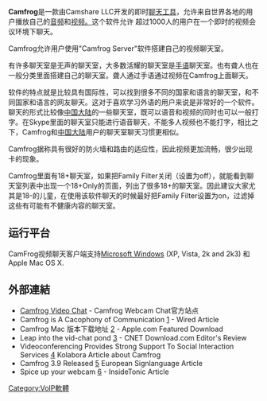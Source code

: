 {{多個問題|
{{unreferenced|time=2015-02-18T06:46:03+00:00}}
{{weasel|time=2015-02-18T06:39:13+00:00}}
{{inappropriate tone|time=2015-02-18T06:37:04+00:00}}
{{howto|time=2015-02-18T06:37:04+00:00}}
}}
{{NoteTA|G1=IT}}
<!--译自英文维基 Camfrog ，并根据搜集到的资料进行了一些扩充 -->
'''Camfrog'''是一款由Camshare LLC开发的即时[[聊天工具|聊天工具]]，允许来自世界各地的用户播放自己的[[音频|音频]]和[[视频。|视频。]]这个软件允许 超过1000人的用户在一个即时的视频会议环境下聊天。

Camfrog允许用户使用"Camfrog Server"软件搭建自己的视频聊天室。

有许多聊天室是无声的聊天室，大多数活耀的聊天室是[[手语|手语]]聊天室。也有聋人也在一般分类里面搭建自己的聊天室。聋人通过手语通过视频在Camfrog上面聊天。

软件的特点就是比较具有国际性，可以找到很多不同的国家和语言的聊天室，和不同国家和语言的网友聊天。这对于喜欢学习外语的用户来说是非常好的一个软件。聊天的形式比较像[[中国大陆|中国大陆]]的一些聊天室，既可以语音和视频的同时也可以一般打字。在Skype里面的聊天室只能进行语音聊天，不能多人视频也不能打字，相比之下，Camfrog和[[中国大陆|中国大陆]]用户的聊天室聊天习惯更相似。

Camfrog据称具有很好的防火墙和路由的适应性，因此视频更加流畅，很少出现卡的现象。

Camfrog里面有18+聊天室，如果把Family Filter关闭（设置为off），就能看到聊天室列表中出现一个18+Only的页面，列出了很多18+的聊天室。因此建议大家尤其是18-的儿童，在使用该软件聊天的时候最好把Family Filter设置为on，过滤掉这些有可能有不健康内容的聊天室。

== 运行平台 ==
CamFrog视频聊天客户端支持[[Microsoft_Windows|Microsoft Windows]] (XP, Vista, 2k and 2k3) 和 Apple Mac OS X.

== 外部連結 ==
* [http://www.camfrog.com/ Camfrog Video Chat]{{Wayback|url=http://www.camfrog.com/ |date=20070430093710 }} - Camfrog Webcam Chat官方站点
* Camfrog is A Cacophony of Communication [http://blog.wired.com/cultofmac/2007/03/camfrog_is_a_ca.html]{{Wayback|url=http://blog.wired.com/cultofmac/2007/03/camfrog_is_a_ca.html |date=20070515042457 }} - Wired Article
* Camfrog Mac 版本下载地址 [http://www.apple.com/downloads/macosx/email_chat/camfrogvideochat.html]{{Wayback|url=http://www.apple.com/downloads/macosx/email_chat/camfrogvideochat.html |date=20070514073700 }} - Apple.com Featured Download
* Leap into the vid-chat pond [http://www.download.com/Camfrog-Video-Chat/3003-2348_4-10647263.html?tag=tab_rev]{{Wayback|url=http://www.download.com/Camfrog-Video-Chat/3003-2348_4-10647263.html?tag=tab_rev |date=20190924195427 }} - CNET Download.com Editor's Review
* Videoconferencing Provides Strong Support To Social Interaction Services [https://web.archive.org/web/20070421023447/http://www.kolabora.com/news/2004/01/13/videoconferencing_provides_strong_support_to.htm] Kolabora Article about Camfrog
* Camfrog 3.9 Released [http://www.europeansignlanguage.net/modules.php?name=News&file=article&sid=134]{{dead link|date=2017年11月 |bot=InternetArchiveBot |fix-attempted=yes }} European Signlanguage Article
* Spice up your webcam [https://web.archive.org/web/20070326023134/http://www.insidetonic.com/spice-up-your-webcam] - InsideTonic Article

[[Category:VoIP軟體|Category:VoIP軟體]]